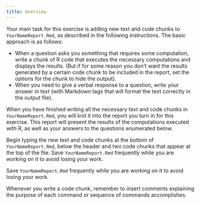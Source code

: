 ---
title: Overview
---

Your main task for this exercise is adding new text and code chunks to `YourNameReport.Rmd`, as described in the following instructions.
The basic approach is as follows:

- When a question asks you something that requires some computation, write a chunk of R code that executes the necessary computations and displays the results.  (But if for some reason you don't want the results generated by a certain code chunk to be included in the report, set the options for the chunk to hide the output).
- When you need to give a verbal response to a question, write your answer in text (with Markdown tags that will format the text correctly in the output file).

When you have finished writing all the necessary text and code chunks in `YourNameReport.Rmd`, you will knit it into the report you turn in for this exercise.  This report will present the results of the computations executed with R, as well as your answers to the questions enumerated below.

Begin typing the new text and code chunks at the bottom of `YourNameReport.Rmd`, below the header and two code chunks that appear at the top of the file.
Save `YourNameReport.Rmd` frequently while you are working on it to avoid losing your work.

Save `YourNameReport.Rmd` frequently while you are working on it to avoid losing your work.

:::{.callout-tip}
Whenever you write a code chunk, remember to insert comments explaining the purpose of each command or sequence of commands accomplishes.
:::


